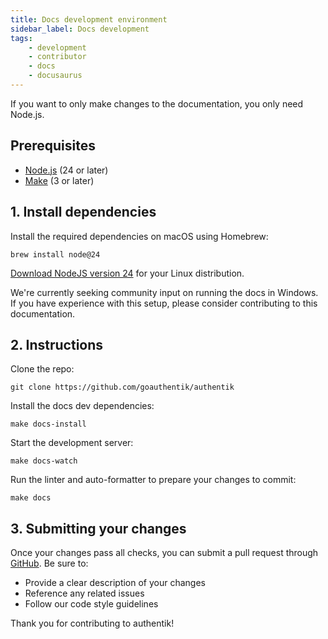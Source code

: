```yaml
---
title: Docs development environment
sidebar_label: Docs development
tags:
    - development
    - contributor
    - docs
    - docusaurus
---
```



If you want to only make changes to the documentation, you only need Node.js.

## Prerequisites

- [Node.js](https://nodejs.org/en) (24 or later)
- [Make](https://www.gnu.org/software/make/) (3 or later)

## 1. Install dependencies

<Tabs defaultValue="macOS">
<TabItem value="macOS">

Install the required dependencies on macOS using Homebrew:

```shell
brew install node@24
```

</TabItem>
<TabItem value="Linux">

[Download NodeJS version 24](https://nodejs.org/en/download/current) for your Linux distribution.

</TabItem>
<TabItem value="Windows">

We're currently seeking community input on running the docs in Windows. If you have experience with this setup, please consider contributing to this documentation.

</TabItem>
</Tabs>

## 2. Instructions

Clone the repo:

```shell
git clone https://github.com/goauthentik/authentik
```

Install the docs dev dependencies:

```shell
make docs-install
```

Start the development server:

```shell
make docs-watch
```

Run the linter and auto-formatter to prepare your changes to commit:

```shell
make docs
```

## 3. Submitting your changes

Once your changes pass all checks, you can submit a pull request through [GitHub](https://github.com/goauthentik/authentik/pulls). Be sure to:

- Provide a clear description of your changes
- Reference any related issues
- Follow our code style guidelines

Thank you for contributing to authentik!
